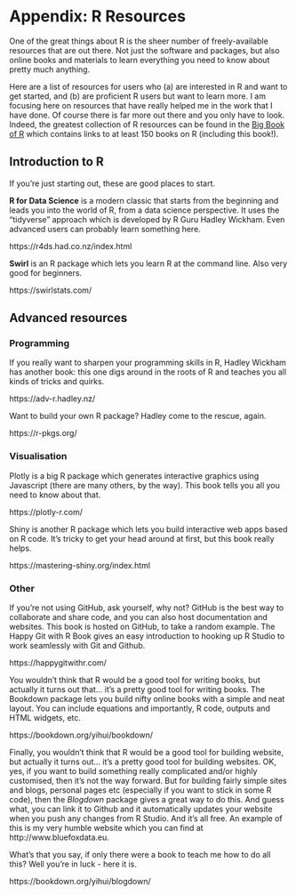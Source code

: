 # Appendix: R Resources

One of the great things about R is the sheer number of freely-available resources that are out there. Not just the software and packages, but also online books and materials to learn everything you need to know about pretty much anything.

Here are a list of resources for users who (a) are interested in R and want to get started, and (b) are proficient R users but want to learn more. I am focusing here on resources that have really helped me in the work that I have done. Of course there is far more out there and you only have to look. Indeed, the greatest collection of R resources can be found in the [Big Book of R](https://www.bigbookofr.com/) which contains links to at least 150 books on R (including this book!).

## Introduction to R

If you're just starting out, these are good places to start.

**R for Data Science** is a modern classic that starts from the beginning and leads you into the world of R, from a data science perspective. It uses the "tidyverse" approach which is developed by R Guru Hadley Wickham. Even advanced users can probably learn something here.

https://r4ds.had.co.nz/index.html

**Swirl** is an R package which lets you learn R at the command line. Also very good for beginners.

https://swirlstats.com/

## Advanced resources

### Programming

If you really want to sharpen your programming skills in R, Hadley Wickham has another book: this one digs around in the roots of R and teaches you all kinds of tricks and quirks.

https://adv-r.hadley.nz/

Want to build your own R package? Hadley come to the rescue, again.

https://r-pkgs.org/

### Visualisation

Plotly is a big R package which generates interactive graphics using Javascript (there are many others, by the way). This book tells you all you need to know about that.

https://plotly-r.com/

Shiny is another R package which lets you build interactive web apps based on R code. It's tricky to get your head around at first, but this book really helps.

https://mastering-shiny.org/index.html

### Other

If you're not using GitHub, ask yourself, why not? GitHub is the best way to collaborate and share code, and you can also host documentation and websites. This book is hosted on GitHub, to take a random example. The Happy Git with R Book gives an easy introduction to hooking up R Studio to work seamlessly with Git and Github.

https://happygitwithr.com/

You wouldn't think that R would be a good tool for writing books, but actually it turns out that... it's a pretty good tool for writing books. The Bookdown package lets you build nifty online books with a simple and neat layout. You can include equations and importantly, R code, outputs and HTML widgets, etc.

https://bookdown.org/yihui/bookdown/

Finally, you wouldn't think that R would be a good tool for building website, but actually it turns out... it's a pretty good tool for building websites. OK, yes, if you want to build something really complicated and/or highly customised, then it's not the way forward. But for building fairly simple sites and blogs, personal pages etc (especially if you want to stick in some R code), then the *Blogdown* package gives a great way to do this. And guess what, you can link it to Github and it automatically updates your website when you push any changes from R Studio. And it's all free. An example of this is my very humble website which you can find at http://www.bluefoxdata.eu. 

What's that you say, if only there were a book to teach me how to do all this? Well you're in luck - here it is.

https://bookdown.org/yihui/blogdown/
